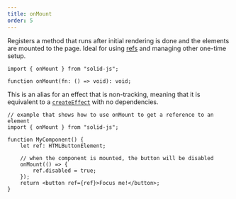 ```yaml
---
title: onMount
order: 5
---
```


Registers a method that runs after initial rendering is done and the elements are mounted to the page.
Ideal for using [refs](/reference/jsx-attributes/ref) and managing other one-time setup.

```tsx
import { onMount } from "solid-js";

function onMount(fn: () => void): void;
```

This is an alias for an effect that is non-tracking, meaning that it is equivalent to a [`createEffect`](/reference/basic-reactivity/create-effect) with no dependencies.

```tsx
// example that shows how to use onMount to get a reference to an element
import { onMount } from "solid-js";

function MyComponent() {
	let ref: HTMLButtonElement;

	// when the component is mounted, the button will be disabled
	onMount(() => {
		ref.disabled = true;
	});
	return <button ref={ref}>Focus me!</button>;
}
```

